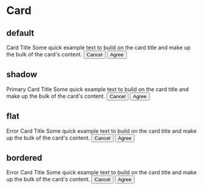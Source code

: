 
# Card

## default
<Card variant='default'>
    <Card.Header>
        Card Title 
    </Card.Header>
    <Card.Body>
        Some quick example text to build on the card title and make up the bulk of the card's content.
    </Card.Body>
    <Card.Footer>
        <Button size="sm" light>
        Cancel
        </Button>
        <Button size="sm">Agree</Button>
    </Card.Footer>
</Card>
<Spacer height={2} />

## shadow
<Card variant="shadow">
     <Card.Header>
        Primary Card Title 
    </Card.Header>
    <Card.Body>
        Some quick example text to build on the card title and make up the bulk of the card's content.
    </Card.Body>
    <Card.Footer>
        <Button size="sm" light>
        Cancel
        </Button>
        <Button size="sm">Agree</Button>
    </Card.Footer>
</Card>
<Spacer height={2} />

## flat
<Card variant="flat">
     <Card.Header>
       Error Card Title 
    </Card.Header>
    <Card.Body>
        Some quick example text to build on the card title and make up the bulk of the card's content.
    </Card.Body>
    <Card.Footer>
        <Button size="sm" light>
        Cancel
        </Button>
        <Button size="sm">Agree</Button>
    </Card.Footer>
</Card>
<Spacer height={2} />

## bordered
<Card variant="bordered">
     <Card.Header>
       Error Card Title 
    </Card.Header>
    <Card.Body>
        Some quick example text to build on the card title and make up the bulk of the card's content.
    </Card.Body>
    <Card.Footer>
        <Button size="sm" light>
        Cancel
        </Button>
        <Button size="sm">Agree</Button>
    </Card.Footer>
</Card>